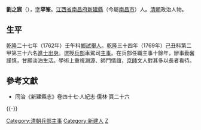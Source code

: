 '''劉之宸'''（{{bd|？年||？年|catIdx=L劉}}），[[表字|字]]'''罕峯'''。[[江西省|江西省]][[南昌府|南昌府]][[新建縣|新建縣]]（今屬[[南昌市|南昌市]]）人。[[清朝|清朝]]政治人物。

==生平==
[[乾隆|乾隆]]二十七年（1762年）壬午科[[鄉試|鄉試]][[舉人|舉人]]。[[乾隆|乾隆]]三十四年（1769年）己丑科第二甲第三十六名[[進士出身|進士出身]]。選授[[兵部|兵部]]車駕司[[主事|主事]]。在兵部任職主事十餘年，辦事勤奮謹慎，甘願淡泊生活。學術上重視淵源、師門情誼，[[京師|京師]]文人對其多以長者看待。

==參考文獻==
*同治《新建縣志》卷四十七·人紀志·儒林·頁二十六

{{-}}
{{乾隆三十四年己丑科殿試金榜}}
{{DEFAULTSORT:Liu劉}}
[[Category:清朝兵部主事|Category:清朝兵部主事]]
[[Category:新建人|Category:新建人]]
[[Category:劉姓|Z]]